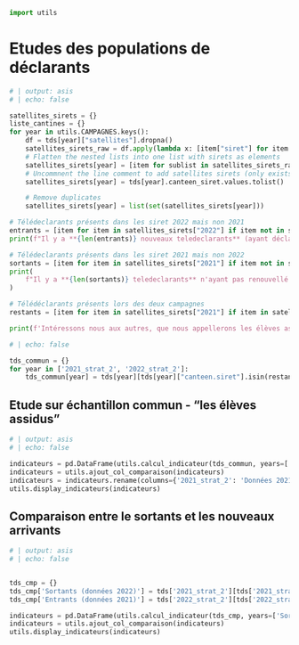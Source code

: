 ```python
import utils
```

# Etudes des populations de déclarants

```python
# | output: asis
# | echo: false

satellites_sirets = {}
liste_cantines = {}
for year in utils.CAMPAGNES.keys():
    df = tds[year]["satellites"].dropna()
    satellites_sirets_raw = df.apply(lambda x: [item["siret"] for item in ast.literal_eval(x)]).values.tolist()
    # Flatten the nested lists into one list with sirets as elements
    satellites_sirets[year] = [item for sublist in satellites_sirets_raw for item in sublist]
    # Uncommnent the line comment to add satellites sirets (only exists for 2022)
    satellites_sirets[year] = tds[year].canteen_siret.values.tolist()  # + satellites_sirets[year]

    # Remove duplicates
    satellites_sirets[year] = list(set(satellites_sirets[year]))

# Télédeclarants présents dans les siret 2022 mais non 2021
entrants = [item for item in satellites_sirets["2022"] if item not in satellites_sirets["2021"]]
print(f"Il y a **{len(entrants)} nouveaux teledeclarants** (ayant déclaré sur la campagne 2023 mais pas celle de 2022)\n")

# Télédeclarants présents dans les siret 2021 mais non 2022
sortants = [item for item in satellites_sirets["2021"] if item not in satellites_sirets["2022"]]
print(
    f"Il y a **{len(sortants)} teledeclarants** n'ayant pas renouvellé (ayant déclaré sur la campagne 2022 mais pas celle de 2023)\n"
)

# Télédéclarants présents lors des deux campagnes
restants = [item for item in satellites_sirets["2021"] if item in satellites_sirets["2022"]]

print(f'Intéressons nous aux autres, que nous appellerons les élèves assidus. Ils sont **{len(restants)} teledeclarants**\n')
```

```python
# | echo: false

tds_commun = {}
for year in ['2021_strat_2', '2022_strat_2']:
    tds_commun[year] = tds[year][tds[year]["canteen.siret"].isin(restants)]
```

## Etude sur échantillon commun - "les élèves assidus"
```python
# | output: asis
# | echo: false

indicateurs = pd.DataFrame(utils.calcul_indicateur(tds_commun, years=['2021_strat_2', '2022_strat_2']))
indicateurs = utils.ajout_col_comparaison(indicateurs)
indicateurs = indicateurs.rename(columns={'2021_strat_2': 'Données 2021', '2022_strat_2': 'Données 2022'})
utils.display_indicateurs(indicateurs)

```


## Comparaison entre le sortants et les nouveaux arrivants
```python
# | output: asis
# | echo: false


tds_cmp = {}
tds_cmp['Sortants (données 2022)'] = tds['2021_strat_2'][tds['2021_strat_2']["canteen.siret"].isin(sortants)]
tds_cmp['Entrants (données 2021)'] = tds['2022_strat_2'][tds['2022_strat_2']["canteen.siret"].isin(entrants)]

indicateurs = pd.DataFrame(utils.calcul_indicateur(tds_cmp, years=['Sortants (données 2022)', 'Entrants (données 2021)']))
indicateurs = utils.ajout_col_comparaison(indicateurs)
utils.display_indicateurs(indicateurs)
```